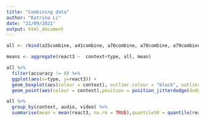 ```yaml
---
title: "Combining data"
author: "Katrina Li"
date: "21/09/2021"
output: html_document
---
```


```r
all <- rbind(a25combine, a41combine, a76combine, a78combine, a79combine, a83combine)

means <- aggregate(react3 ~  context+type, all, mean)

all %>%
  filter(accuracy != 0) %>%
  ggplot(aes(x=type, y=react3)) +
  geom_boxplot(aes(colour = context), outlier.colour = "black", outlier.shape = 1, position = position_dodge(width=0.9))+
  geom_point(aes(colour = context),position = position_jitterdodge(dodge.width = 0.9),alpha = 0.5) 
```
```r
all %>%
  group_by(context, audio, video) %>%
  summarise(mean = mean(react3, na.rm = TRUE),quantile50 = quantile(react3,0.5,na.rm = TRUE), count = n())

```

